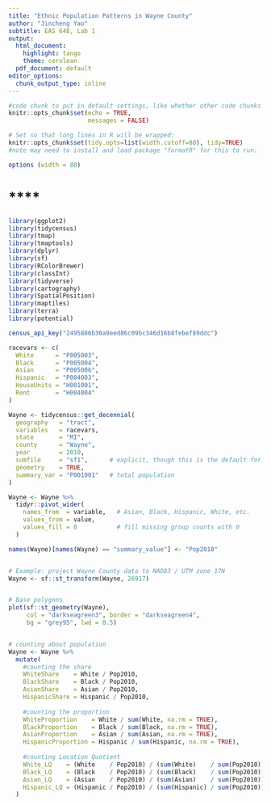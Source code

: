 ```yaml
---
title: "Ethnic Population Patterns in Wayne County"
author: "Jincheng Yao"
subtitle: EAS 648, Lab 1
output:
  html_document:
    highlight: tango
    theme: cerulean
  pdf_document: default
editor_options:
  chunk_output_type: inline
---
```


```r
#code chunk to put in default settings, like whether other code chunks run/show messages
knitr::opts_chunk$set(echo = TRUE, 
                      messages = FALSE)

# Set so that long lines in R will be wrapped:
knitr::opts_chunk$set(tidy.opts=list(width.cutoff=80), tidy=TRUE)
#note may need to install and load package "formatR" for this to run. 

options (width = 80)

```

# ****

###

```r
library(ggplot2)
library(tidycensus)
library(tmap)
library(tmaptools)
library(dplyr)        
library(sf)      
library(RColorBrewer) 
library(classInt)     
library(tidyverse)      
library(cartography) 
library(SpatialPosition)
library(maptiles) 
library(terra)
library(potential)

census_api_key("2495886b30a9eed86c09bc346d16b8febef89ddc")

racevars <- c(
  White      = "P005003",
  Black      = "P005004",
  Asian      = "P005006",
  Hispanic   = "P004003",
  HouseUnits = "H001001",
  Rent       = "H004004"
)

Wayne <- tidycensus::get_decennial(
  geography   = "tract",
  variables   = racevars,
  state       = "MI",
  county      = "Wayne",
  year        = 2010,
  sumfile     = "sf1",      # explicit, though this is the default for 2010
  geometry    = TRUE,
  summary_var = "P001001"   # total population
)

Wayne <- Wayne %>%
  tidyr::pivot_wider(
    names_from  = variable,   # Asian, Black, Hispanic, White, etc.
    values_from = value,
    values_fill = 0           # fill missing group counts with 0
  ) 

names(Wayne)[names(Wayne) == "summary_value"] <- "Pop2010"


# Example: project Wayne County data to NAD83 / UTM zone 17N
Wayne <- sf::st_transform(Wayne, 26917)


# Base polygons
plot(sf::st_geometry(Wayne),
     col = "darkseagreen3", border = "darkseagreen4",
     bg = "grey95", lwd = 0.5)


# counting about population
Wayne <- Wayne %>%
  mutate(
    #counting the share
    WhiteShare    = White / Pop2010,
    BlackShare    = Black / Pop2010,
    AsianShare    = Asian / Pop2010,
    HispanicShare = Hispanic / Pop2010,
    
    #counting the proportion
    WhiteProportion    = White / sum(White, na.rm = TRUE),
    BlackProportion    = Black / sum(Black, na.rm = TRUE),
    AsianProportion    = Asian / sum(Asian, na.rm = TRUE),
    HispanicProportion = Hispanic / sum(Hispanic, na.rm = TRUE),
    
    #counting Location Quotient
    White_LQ    = (White    / Pop2010) / (sum(White)    / sum(Pop2010)),
    Black_LQ    = (Black    / Pop2010) / (sum(Black)    / sum(Pop2010)),
    Asian_LQ    = (Asian    / Pop2010) / (sum(Asian)    / sum(Pop2010)),
    Hispanic_LQ = (Hispanic / Pop2010) / (sum(Hispanic) / sum(Pop2010))
  )


```

